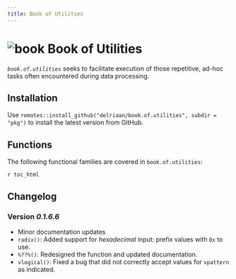 ```yaml
---
title: Book of Utilities
---
```


# ![book](../img/book_small.png) Book of Utilities

*`book.of.utilities`* seeks to facilitate execution of those repetitive, ad-hoc tasks often encountered during data processing. 

## Installation

Use `remotes::install_github("delriaan/book.of.utilities", subdir = "pkg")` to install the latest version from GitHub.

## Functions

The following functional families are covered in `book.of.utilities`:

`r toc_html`

## Changelog

### Version *0.1.6.6*

- Minor documentation updates
- `radix()`: Added support for _hexadecimal_ input: prefix values with `0x` to use.
- `%??%()`: Redesigned the function and updated documentation.
- `vlogical()`: Fixed a bug that did not correctly accept values for `vpattern` as indicated.
